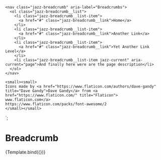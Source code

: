 
<Meta title="Components/Breadcrumbs" component="Breadcrumbs" />

    <nav class="jazz-breadcrumb" aria-label="Breadcrumbs">
      <ol class="jazz-breadcrumb__list">
        <li class="jazz-breadcrumb__list-item">
          <a href="#" class="jazz-breadcrumb__link">Home</a>
        </li>
        <li class="jazz-breadcrumb__list-item">
          <a href="#" class="jazz-breadcrumb__link">Another Link</a>
        </li>
        <li class="jazz-breadcrumb__list-item">
          <a href="#" class="jazz-breadcrumb__link">Yet Another Link Level</a>
        </li>
        <li class="jazz-breadcrumb__list-item jazz-current" aria-current="page">And finally here were are the page description</li>
      </ol>
    </nav>
    
    <small><small>
    Icons made by <a href="https://www.flaticon.com/authors/dave-gandy" title="Dave Gandy">Dave Gandy</a> from <a href="https://www.flaticon.com/" title="Flaticon"> www.flaticon.com</a>
    https://www.flaticon.com/packs/font-awesome/2
    </small></small>
`;

# Breadcrumb

<Canvas>
    <Story name="Basic" args={{
    }}>
      {Template.bind({})}
    </Story>
</Canvas>
